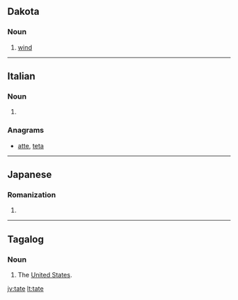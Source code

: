 {{also|täte}}
==Dakota==

===Noun===
{{head|dak|noun}}

# [[wind]]

----

==Italian==

===Noun===
{{head|it|noun plural form|g=f}}

# {{plural of|tata|lang=it}}

===Anagrams===
* [[atte#Italian|atte]], [[teta#Italian|teta]]

----

==Japanese==

===Romanization===
{{ja-romaji}}

# {{ja-romanization of|たて}}

----

==Tagalog==

===Noun===
{{attention|tl|shouldn't this be 'proper noun'?}}
{{tl-noun}}

# {{context|slang|lang=tl}} The [[United States|United States]].

[[jv:tate]]
[[lt:tate]]